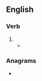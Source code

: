 ==English==

===Verb===
{{head|en|verb form}}

# {{en-past of|upspring}}
#* {{RQ:Landon Francesca Carrara|page=188|volume=II|text=Then '''upsprung''' a single star, lonely and lovely over the far sea.}}

===Anagrams===
* {{anagrams|en|a=gnpprsuu|sprung up}}